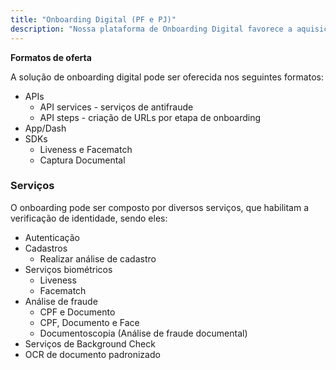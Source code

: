 ```yaml
---
title: "Onboarding Digital (PF e PJ)"
description: "Nossa plataforma de Onboarding Digital favorece a aquisição e conversão de novos usuários e transações de maneira rápida e segura. Ao utilizar nossa plataforma você tem acesso a canais de integração como APIs, SDKs e Apps White Label, otimizando seus processos em um prazo menor e com um custo de setup mais baixo."
---
```


**Formatos de oferta**

A solução de onboarding digital pode ser oferecida nos seguintes formatos:

- APIs
  - API services - serviços de antifraude
  - API steps - criação de URLs por etapa de onboarding
- App/Dash
- SDKs
  - Liveness e Facematch
  - Captura Documental

### Serviços

O onboarding pode ser composto por diversos serviços, que habilitam a verificação de identidade, sendo eles:

- Autenticação
- Cadastros
  - Realizar análise de cadastro
- Serviços biométricos
  - Liveness
  - Facematch
- Análise de fraude
  - CPF e Documento
  - CPF, Documento e Face
  - Documentoscopia (Análise de fraude documental)
- Serviços de Background Check
- OCR de documento padronizado